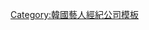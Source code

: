{{Navbox
|name   = Fly-Up Entertainment
|title  = Fly-Up Entertainment
|above  = 
| titlestyle = background-color:#98e8da;
| groupstyle = background-color:#d7f4ef;
| abovestyle = background-color:#d7f4ef;
| belowstyle = background-color:#d7f4ef;
|listclass = hlist
|group1 = 代表
|list1  =
* 金東燁
|group2 = 旗下藝人
|list2  =
*[[柳秀榮]]
*{{link-ko|崔正元|최정원 (가수)}}
*{{link-ko|張宰昊|장재호 (배우)}}
*{{link-ko|朱虎 (演員)|주호 (배우)|朱虎}}
*[[金瑞亨]]
*[[崔江姬]]
*[[王嬪娜]]
*[[李寶英]]
*[[李秀敏 (1984年)|李秀敏]]
*[[柳仁英]]
*{{link-ko|權多賢|권다현}}
*[[尹兒貞]]
*[[閔智]]
*[[金旼序]]
*[[文熙景|-{文熙景}-]]
*[[裴優熙]]

}}
<noinclude>
[[Category:韓國藝人經紀公司模板]]
</noinclude>
